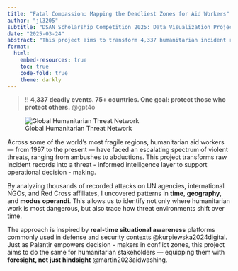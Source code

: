 ```yaml
---
title: "Fatal Compassion: Mapping the Deadliest Zones for Aid Workers"
author: "jl3205"
subtitle: "DSAN Scholarship Competition 2025: Data Visualization Project"
date: "2025-03-24"
abstract: "This project aims to transform 4,337 humanitarian incident reports into a tactical intelligence brief for operational decision-makers. By analyzing attacks on aid workers from 1997 to 2025 across 75+ countries, it reveals systemic risk disparities, behavioral threat patterns, and predictive signals for future violence. The analysis culminates in a prototype that demonstrates how structured data and machine learning can power real-time risk scoring, early alerts, and strategic field deployment."
format: 
  html: 
    embed-resources: true
    toc: true
    code-fold: true
    theme: darkly
---
```


> ‼️ **4,337 deadly events. 75+ countries. One goal: protect those who protect others.** @gpt4o

![Global Humanitarian Threat Network](images/intelligence.jpg)

Across some of the world's most fragile regions, humanitarian aid workers — from 1997 to the present — have faced an escalating spectrum of violent threats, ranging from ambushes to abductions. This project transforms raw incident records into a threat - informed intelligence layer to support operational decision - making.

By analyzing thousands of recorded attacks on UN agencies, international NGOs, and Red Cross affiliates, I uncovered patterns in **time**, **geography**, and **modus operandi**. This allows us to identify not only where humanitarian work is most dangerous, but also trace how threat environments shift over time.

The approach is inspired by **real-time situational awareness** platforms commonly used in defense and security contexts @kurpiewska2024digital. Just as Palantir empowers decision - makers in conflict zones, this project aims to do the same for humanitarian stakeholders — equipping them with **foresight, not just hindsight** @martin2023aidwashing.
